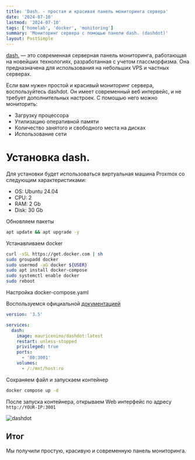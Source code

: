 ```yaml
---
title: 'Dash. - простая и красивая панель мониторинга сервера'
date: '2024-07-10'
lastmod: '2024-07-10'
tags: ['homelab', 'docker', 'monitoring']
summary: 'Мониторинг сервера с помощью панели dash. (dashdot)'
layout: PostSimple
---
```


[dash.](https://getdashdot.com) — это современная серверная панель мониторинга, работающая на новейших технологиях, разработанная с учетом глассморфизма. Она предназначена для использования на небольших VPS и частных серверах.

Если вам нужен простой и красивый мониторинг сервера, воспользуйтесь dashdot. Он имеет современный веб интервейс, и не требует дополнительных настроек. С помощью него можно мониторить:
- Загрузку процессора
- Утилизацию оперативной памяти
- Количество занятого и свободного места на дисках
- Использование сети

# Установка dash.

Для установки будет использоваться виртуальная машина Proxmox со следующим характеристиками:

- OS: Ubuntu 24.04
- CPU: 2
- RAM: 2 Gb
- Disk: 30 Gb

Обновляем пакеты

```bash
apt update && apt upgrade -y
```

Устанавливаем docker

```bash
curl -sSL https://get.docker.com | sh
sudo groupadd docker
sudo usermod -aG docker ${USER}
sudo apt install docker-compose
sudo systemctl enable docker
sudo reboot
```

Настройка docker-compose.yaml

Воспользуемся официальной [документацией](https://getdashdot.com/docs/installation/docker-compose)

```yaml:docker-compose.yml
version: '3.5'

services:
  dash:
    image: mauricenino/dashdot:latest
    restart: unless-stopped
    privileged: true
    ports:
      - '80:3001'
    volumes:
      - /:/mnt/host:ro
```
Сохраняем файл и запускаем контейнер

```bash
docker compose up -d
```
После запуска контейнера, открываем Web интерфейс по адресу `http://YOUR-IP:3001`

![dashdot](/static/images/blog/dashdot/dashdot.png)

## Итог

Мы получили простую, красивую и современную панель мониторинга.